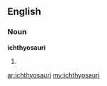 ==English==

===Noun===
'''ichthyosauri'''

# {{plural of|[[ichthyosaur]]}}

[[ar:ichthyosauri]]
[[my:ichthyosauri]]
